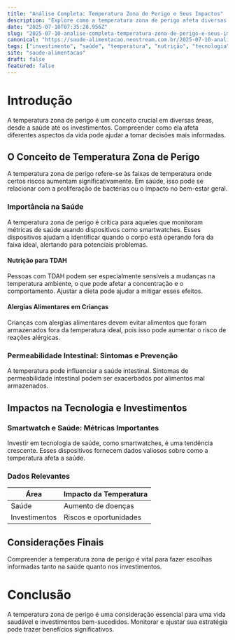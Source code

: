 ```yaml
---
title: "Análise Completa: Temperatura Zona de Perigo e Seus Impactos"
description: "Explore como a temperatura zona de perigo afeta diversas áreas, incluindo saúde e investimentos, em uma análise detalhada."
date: "2025-07-10T07:35:28.956Z"
slug: "2025-07-10-analise-completa-temperatura-zona-de-perigo-e-seus-impactos"
canonical: "https://saude-alimentacao.neostream.com.br/2025-07-10-analise-completa-temperatura-zona-de-perigo-e-seus-impactos"
tags: ["investimento", "saúde", "temperatura", "nutrição", "tecnologia"]
site: "saude-alimentacao"
draft: false
featured: false
---
```


# Introdução
A temperatura zona de perigo é um conceito crucial em diversas áreas, desde a saúde até os investimentos. Compreender como ela afeta diferentes aspectos da vida pode ajudar a tomar decisões mais informadas.

## O Conceito de Temperatura Zona de Perigo
A temperatura zona de perigo refere-se às faixas de temperatura onde certos riscos aumentam significativamente. Em saúde, isso pode se relacionar com a proliferação de bactérias ou o impacto no bem-estar geral.

### Importância na Saúde

A temperatura zona de perigo é crítica para aqueles que monitoram métricas de saúde usando dispositivos como smartwatches. Esses dispositivos ajudam a identificar quando o corpo está operando fora da faixa ideal, alertando para potenciais problemas.

#### Nutrição para TDAH

Pessoas com TDAH podem ser especialmente sensíveis a mudanças na temperatura ambiente, o que pode afetar a concentração e o comportamento. Ajustar a dieta pode ajudar a mitigar esses efeitos.

#### Alergias Alimentares em Crianças

Crianças com alergias alimentares devem evitar alimentos que foram armazenados fora da temperatura ideal, pois isso pode aumentar o risco de reações alérgicas.

### Permeabilidade Intestinal: Sintomas e Prevenção

A temperatura pode influenciar a saúde intestinal. Sintomas de permeabilidade intestinal podem ser exacerbados por alimentos mal armazenados.

## Impactos na Tecnologia e Investimentos

### Smartwatch e Saúde: Métricas Importantes

Investir em tecnologia de saúde, como smartwatches, é uma tendência crescente. Esses dispositivos fornecem dados valiosos sobre como a temperatura afeta a saúde.

### Dados Relevantes

| Área | Impacto da Temperatura |
|------|-----------------------|
| Saúde | Aumento de doenças |
| Investimentos | Riscos e oportunidades |

## Considerações Finais

Compreender a temperatura zona de perigo é vital para fazer escolhas informadas tanto na saúde quanto nos investimentos.

# Conclusão
A temperatura zona de perigo é uma consideração essencial para uma vida saudável e investimentos bem-sucedidos. Monitorar e ajustar sua estratégia pode trazer benefícios significativos.